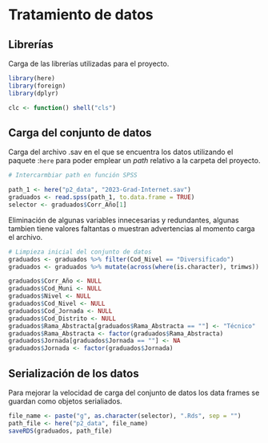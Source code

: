 # Tratamiento de datos

## Librerías 

Carga de las librerías utilizadas para el proyecto.

```r
library(here)
library(foreign)
library(dplyr)

clc <- function() shell("cls")
```

## Carga del conjunto de datos 

Carga del archivo .sav en el que se encuentra los datos utilizando el paquete :`here` para poder emplear un *path* relativo a la carpeta del proyecto. 

```r
# Intercarmbiar path en función SPSS

path_1 <- here("p2_data", "2023-Grad-Internet.sav")
graduados <- read.spss(path_1, to.data.frame = TRUE)
selector <- graduados$Corr_Año[1]
```

Eliminación de algunas variables innecesarias y redundantes, algunas tambien tiene valores faltantas o muestran advertencias al momento carga el archivo.

```r
# Limpieza inicial del conjunto de datos
graduados <- graduados %>% filter(Cod_Nivel == "Diversificado")
graduados <- graduados %>% mutate(across(where(is.character), trimws))

graduados$Corr_Año <- NULL
graduados$Cod_Muni <- NULL
graduados$Nivel <- NULL
graduados$Cod_Nivel <- NULL
graduados$Cod_Jornada <- NULL
graduados$Cod_Distrito <- NULL
graduados$Rama_Abstracta[graduados$Rama_Abstracta == ""] <- "Técnico"
graduados$Rama_Abstracta <- factor(graduados$Rama_Abstracta)
graduados$Jornada[graduados$Jornada == ""] <- NA
graduados$Jornada <- factor(graduados$Jornada)

```

## Serialización de los datos

Para mejorar la velocidad de carga del conjunto de datos los data frames se guardan como objetos serialiados. 
```r
file_name <- paste("g", as.character(selector), ".Rds", sep = "")
path_file <- here("p2_data", file_name)
saveRDS(graduados, path_file)
```
